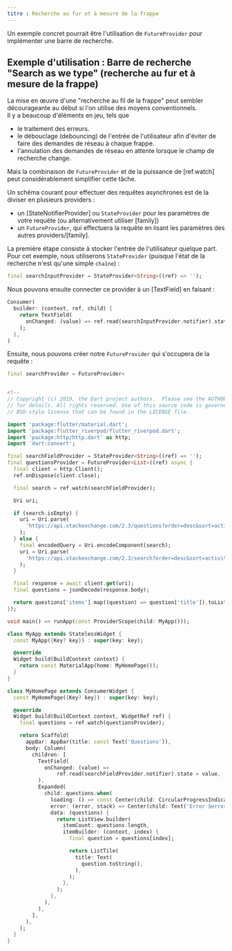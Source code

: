```yaml
---
titre : Recherche au fur et à mesure de la frappe
---
```

Un exemple concret pourrait être l'utilisation de `FutureProvider` pour implémenter une barre de recherche.

## Exemple d'utilisation : Barre de recherche "Search as we type" (recherche au fur et à mesure de la frappe)

La mise en œuvre d'une "recherche au fil de la frappe" peut sembler décourageante au début si l'on utilise des moyens conventionnels.  
Il y a beaucoup d'éléments en jeu, tels que

- le traitement des erreurs.
- le débouclage (debouncing) de l'entrée de l'utilisateur afin d'éviter de faire des demandes de réseau à chaque frappe.
- l'annulation des demandes de réseau en attente lorsque le champ de recherche change.

Mais la combinaison de `FutureProvider` et de la puissance de [ref.watch] peut considérablement simplifier cette tâche.

Un schéma courant pour effectuer des requêtes asynchrones est de la diviser en plusieurs providers :

- un [StateNotifierProvider] ou `StateProvider` pour les paramètres de votre requête (ou alternativement utiliser [family])
- un `FutureProvider`, qui effectuera la requête en lisant les paramètres des autres providers/[family].

La première étape consiste à stocker l'entrée de l'utilisateur quelque part. Pour cet exemple, nous utiliserons `StateProvider` (puisque l'état de la recherche n'est qu'une simple `chaîne`) :

```dart
final searchInputProvider = StateProvider<String>((ref) => '');
```

Nous pouvons ensuite connecter ce provider à un [TextField] en faisant :

```dart
Consumer(
  builder: (context, ref, child) {
    return TextField(
      onChanged: (value) => ref.read(searchInputProvider.notifier).state = value,
    );
  },
)
```

Ensuite, nous pouvons créer notre `FutureProvider` qui s'occupera de la requête :

```dart
final searchProvider = FutureProvider<


<!--
// Copyright (c) 2019, the Dart project authors.  Please see the AUTHORS file
// for details. All rights reserved. Use of this source code is governed by a
// BSD-style license that can be found in the LICENSE file.

import 'package:flutter/material.dart';
import 'package:flutter_riverpod/flutter_riverpod.dart';
import 'package:http/http.dart' as http;
import 'dart:convert';

final searchFieldProvider = StateProvider<String>((ref) => '');
final questionsProvider = FutureProvider<List>((ref) async {
  final client = http.Client();
  ref.onDispose(client.close);

  final search = ref.watch(searchFieldProvider);

  Uri uri;

  if (search.isEmpty) {
    uri = Uri.parse(
      'https://api.stackexchange.com/2.3/questions?order=desc&sort=activity&site=stackoverflow',
    );
  } else {
    final encodedQuery = Uri.encodeComponent(search);
    uri = Uri.parse(
      'https://api.stackexchange.com/2.3/search?order=desc&sort=activity&intitle=$encodedQuery&site=stackoverflow',
    );
  }

  final response = await client.get(uri);
  final questions = jsonDecode(response.body);

  return questions['items'].map((question) => question['title']).toList();
});

void main() => runApp(const ProviderScope(child: MyApp()));

class MyApp extends StatelessWidget {
  const MyApp({Key? key}) : super(key: key);

  @override
  Widget build(BuildContext context) {
    return const MaterialApp(home: MyHomePage());
  }
}

class MyHomePage extends ConsumerWidget {
  const MyHomePage({Key? key}) : super(key: key);

  @override
  Widget build(BuildContext context, WidgetRef ref) {
    final questions = ref.watch(questionsProvider);

    return Scaffold(
      appBar: AppBar(title: const Text('Questions')),
      body: Column(
        children: [
          TextField(
            onChanged: (value) =>
                ref.read(searchFieldProvider.notifier).state = value,
          ),
          Expanded(
            child: questions.when(
              loading: () => const Center(child: CircularProgressIndicator()),
              error: (error, stack) => Center(child: Text('Error $error')),
              data: (questions) {
                return ListView.builder(
                  itemCount: questions.length,
                  itemBuilder: (context, index) {
                    final question = questions[index];

                    return ListTile(
                      title: Text(
                        question.toString(),
                      ),
                    );
                  },
                );
              },
            ),
          ),
        ],
      ),
    );
  }
}
```
